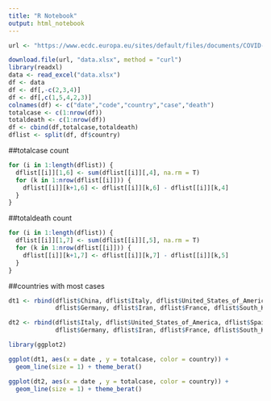 ---
title: "R Notebook"
output: html_notebook
---

```{r}
url <- "https://www.ecdc.europa.eu/sites/default/files/documents/COVID-19-geographic-disbtribution-worldwide-2020-03-23.xlsx"

download.file(url, "data.xlsx", method = "curl")
library(readxl)
data <- read_excel("data.xlsx")
df <- data
df <- df[,-c(2,3,4)]
df <- df[,c(1,5,4,2,3)]
colnames(df) <- c("date","code","country","case","death")
totalcase <- c(1:nrow(df))
totaldeath <- c(1:nrow(df))
df <- cbind(df,totalcase,totaldeath)
dflist <- split(df, df$country)
```

##totalcase count
```{r}
for (i in 1:length(dflist)) {
  dflist[[i]][1,6] <- sum(dflist[[i]][,4], na.rm = T)
  for (k in 1:nrow(dflist[[i]])) {
    dflist[[i]][k+1,6] <- dflist[[i]][k,6] - dflist[[i]][k,4]
  }
}
```

##totaldeath count
```{r}
for (i in 1:length(dflist)) {
  dflist[[i]][1,7] <- sum(dflist[[i]][,5], na.rm = T)
  for (k in 1:nrow(dflist[[i]])) {
    dflist[[i]][k+1,7] <- dflist[[i]][k,7] - dflist[[i]][k,5]
  }
}
```

##countries with most cases
```{r}
dt1 <- rbind(dflist$China, dflist$Italy, dflist$United_States_of_America, dflist$Spain,
             dflist$Germany, dflist$Iran, dflist$France, dflist$South_Korea, dflist$Turkey)

dt2 <- rbind(dflist$Italy, dflist$United_States_of_America, dflist$Spain,
             dflist$Germany, dflist$Iran, dflist$France, dflist$South_Korea, dflist$Turkey)
```

```{r}
library(ggplot2)

ggplot(dt1, aes(x = date , y = totalcase, color = country)) + 
  geom_line(size = 1) + theme_berat()

ggplot(dt2, aes(x = date , y = totalcase, color = country)) + 
  geom_line(size = 1) + theme_berat()


```




